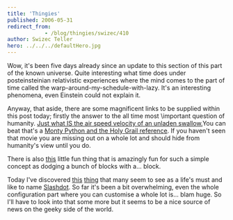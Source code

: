 ```yaml
---
title: 'Thingies'
published: 2006-05-31
redirect_from: 
            - /blog/thingies/swizec/410
author: Swizec Teller
hero: ../../../defaultHero.jpg
---
```

Wow, it's been five days already since an update to this section of this part of the known universe. Quite interesting what time does under posteinsteinian relativistic experiences where the mind comes to the part of time called the warp-around-my-schedule-with-lazy. It's an interesting phenomena, even Einstein could not explain it.  
  
Anyway, that aside, there are some magnificent links to be supplied within this post today; firstly the answer to the all time most \\important question of humanity. [Just what IS the air speed velocity of an unladen swallow.](http://www.style.org/unladenswallow/)You can beat that's a [Monty Python and the Holy Grail reference](http://en.wikiquote.org/wiki/Holy_Grail). If you haven't seen that movie you are missing out on a whole lot and should hide from humanity's view until you do.  
  
There is also [this](http://www.blockfrenzy.com/) little fun thing that is amazingly fun for such a simple concept as dodging a bunch of blocks with a... block.  
  
Today I've discovered [this](http://slashdot.org/) [thing](http://slashdot.org/) that many seem to see as a life's must and like to name [Slashdot](http://slashdot.org/). So far it's been a bit overwhelming, even the whole configuration part where you can customise a whole lot is... blam huge. So I'll have to look into that some more but it seems to be a nice source of news on the geeky side of the world.